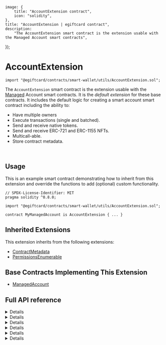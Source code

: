 
	image: {
		title: "AccountExtension contract",
		icon: "solidity",
	},
	title: "AccountExtension | egiftcard contract",
	description:
		"The AccountExtension smart contract is the extension usable with the Managed Account smart contracts",
});

# AccountExtension

```solidity
import "@egiftcard/contracts/smart-wallet/utils/AccountExtension.sol";
```

The `AccountExtension` smart contract is the extension usable with the [Managed](/contracts/build/base-contracts/erc-4337/managed-account) Account smart contracts. It is the _default extension_ for these base contracts.
It includes the default logic for creating a smart account smart contract including the ability to:

- Have multiple owners
- Execute transactions (single and batched).
- Send and receive native tokens.
- Send and receive ERC-721 and ERC-1155 NFTs.
- Multicall-able.
- Store contract metadata.

<br />

<GithubButtonLink href="https://github.com/egiftcard/contracts/blob/main/contracts/prebuilts/account/utils/AccountExtension.sol" />

## Usage

This is an example smart contract demonstrating how to inherit from this extension and override the functions to add (optional) custom functionality.

```solidity
// SPDX-License-Identifier: MIT
pragma solidity ^0.8.0;

import "@egiftcard/contracts/smart-wallet/utils/AccountExtension.sol";

contract MyManagedAccount is AccountExtension { ... }
```

## Inherited Extensions

This extension inherits from the following extensions:

- [ContractMetadata](/contracts/build/extensions/general/ContractMetadata)
- [PermissionsEnumerable](/contracts/build/extensions/general/Permissions-enumerable)

## Base Contracts Implementing This Extension

- [ManagedAccount](/contracts/build/base-contracts/erc-4337/managed-account)

## Full API reference

<Details summary="execute">

Executes a transaction (called directly from an admin, or by entryPoint)

```solidity
function execute(
    address _target,
    uint256 _value,
    bytes calldata _calldata
) external virtual onlyAdminOrEntrypoint {
    _call(_target, _value, _calldata);
}
```

#### \_target

The target contract to call.

#### \_value

The amount of native tokens to send to the target contract.

#### \_calldata

The `bytes` calldata to send to the target contract.

</Details>

<Details summary="executeBatch">

Executes a sequence transaction (called directly from an admin, or by entryPoint)

```solidity
function executeBatch(
    address[] calldata _target,
    uint256[] calldata _value,
    bytes[] calldata _calldata
) external virtual onlyAdminOrEntrypoint {
    require(_target.length == _calldata.length && _target.length == _value.length, "Account: wrong array lengths.");
    for (uint256 i = 0; i < _target.length; i++) {
        _call(_target[i], _value[i], _calldata[i]);
    }
}
```

#### \_target

The target contracts to call.

#### \_value

The amounts of native tokens to send to the target contracts.

#### \_calldata

The `bytes` calldata to send to the target contracts.

</Details>

<Details summary="_call">

Calls a target contract and reverts if it fails.

```solidity
function _call(
    address _target,
    uint256 value,
    bytes memory _calldata
) internal {
    (bool success, bytes memory result) = _target.call{ value: value }(_calldata);
    if (!success) {
        assembly {
            revert(add(result, 32), mload(result))
        }
    }
}
```

#### \_target

The target contract to call.

#### \_value

The amount of native tokens to send to the target contract.

#### \_calldata

The `bytes` calldata to send to the target contract.

</Details>

<Details summary="_canSetContractURI">

Returns whether contract metadata can be set in the given execution context.

```solidity
function _canSetContractURI() internal view virtual override returns (bool) {
    return hasRole(DEFAULT_ADMIN_ROLE, msg.sender);
}
```

</Details>

<Details summary="_setupRole">

Registers a signer in the factory.

```solidity
function _setupRole(bytes32 role, address account) internal virtual override {
    super._setupRole(role, account);
    if (role == SIGNER_ROLE && factory.code.length > 0) {
        IAccountFactory(factory).addSigner(account);
    }
}
```

#### role

The role to set up. Must be of type `bytes32`.

#### account

The address of the account to register for the role.

</Details>

<Details summary="_revokeRole">

Un-registers a signer in the factory.

```solidity
function _revokeRole(bytes32 role, address account) internal virtual override {
    super._revokeRole(role, account);
    if (role == SIGNER_ROLE && factory.code.length > 0) {
        IAccountFactory(factory).removeSigner(account);
    }
}
```

#### role

The role to revoke. Must be of type `bytes32`.

#### account

The address of the account to un-register for the role.

</Details>
